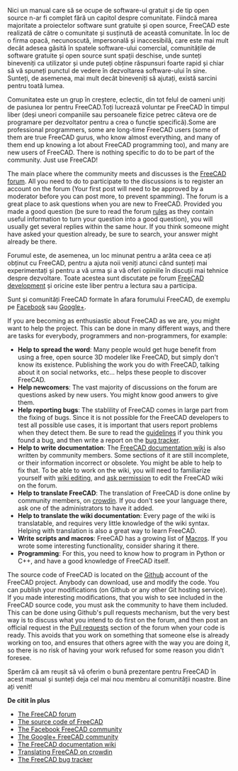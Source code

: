 <languages/>

{{Docnav
|[[Manual:Creating interface tools|Creating interface tools]]
| 
|[[Manual:Introduction|Manual start]]
|IconC = Crystal Clear manual.png
}}

{{Manual:TOC}}

<div class="mw-translate-fuzzy">
Nici un manual care să se ocupe de software-ul gratuit și de tip open source n-ar fi complet fără un capitol despre comunitate. Fiindcă marea majoritate a proiectelor software sunt gratuite și open source, FreeCAD este realizată de către o comunitate și susținută de această comunitate. În loc de o firma opacă, necunoscută, impersonală și inaccesibilă, care este mai mult decât adesea găsită în spatele software-ului comercial, comunitățile de software gratuite și open source sunt spații deschise, unde sunteți bineveniți ca utilizator și unde puteți obține răspunsuri foarte rapid și chiar să vă spuneți punctul de vedere în dezvoltarea software-ului în sine. Sunteți, de asemenea, mai mult decât bineveniți să ajutați, există sarcini pentru toată lumea.
</div>

Comunitatea este un grup în creștere, eclectic, din tot felul de oameni uniți de pasiunea lor pentru FreeCAD.Toți lucrează voluntar pe FreeCAD în timpul liber (deși uneori companiile sau persoanele fizice petrec câteva ore de programare per dezvoltator pentru a crea o funcție specifică).Some are professional programmers, some are long-time FreeCAD users (some of them are true FreeCAD gurus, who know almost everything, and many of them end up knowing a lot about FreeCAD programming too), and many are new users of FreeCAD. There is nothing specific to do to be part of the community. Just use FreeCAD!

The main place where the community meets and discusses is the [http://forum.freecad.org FreeCAD forum]. All you need to do to participate to the discussions is to register an account on the forum (Your first post will need to be approved by a moderator before you can post more, to prevent spamming). The forum is a great place to ask questions when you are new to FreeCAD. Provided you made a good question (be sure to read the forum [http://forum.freecad.org/viewtopic.php?f=3&t=2264 rules] as they contain useful information to turn your question into a good question), you will usually get several replies within the same hour. If you think someone might have asked your question already, be sure to search, your answer might already be there.

Forumul este, de asemenea, un loc minunat pentru a arăta ceea ce ați obținut cu FreeCAD, pentru a ajuta noii veniți atunci când sunteți mai experimentați și pentru a vă urma și a vă oferi opiniile în discuții mai tehnice despre dezvoltare. Toate acestea sunt discutate pe forum [http://forum.freecad.org/viewforum.php?f=6 FreeCAD development] și oricine este liber pentru a lectura sau a participa.

<div class="mw-translate-fuzzy">
Sunt și comunități FreeCAD formate în afara forumului FreeCAD, de exemplu pe [https://www.facebook.com/FreeCAD Facebook] sau [https://plus.google.com/u/0/communities/103183769032333474646 Google+].
</div>

If you are becoming as enthusiastic about FreeCAD as we are, you might want to help the project. This can be done in many different ways, and there are tasks for everybody, programmers and non-programmers, for example:

* '''Help to spread the word''': Many people would get huge benefit from using a free, open source 3D modeler like FreeCAD, but simply don't know its existence. Publishing the work you do with FreeCAD, talking about it on social networks, etc... helps these people to discover FreeCAD.
* '''Help newcomers''': The vast majority of discussions on the forum are questions asked by new users. You might know good anwers to give them.
* '''Help reporting bugs''': The stablility of FreeCAD comes in large part from the fixing of bugs. Since it is not possible for the FreeCAD developers to test all possible use cases, it is important that users report problems when they detect them. Be sure to read the [http://forum.freecad.org/viewtopic.php?f=3&t=5236 guidelines] if you think you found a bug, and then write a report on the [http://www.freecad.org/tracker bug tracker].
* '''Help to write documentation''': The [http://www.freecad.org/wiki FreeCAD documentation wiki] is also written by community members. Some sections of it are still incomplete, or their information incorrect or obsolete. You might be able to help to fix that. To be able to work on the wiki, you will need to familiarize yourself with [https://www.mediawiki.org/wiki/Help:Editing_pages wiki editing], and [http://forum.freecad.org/viewforum.php?f=21 ask permission] to edit the FreeCAD wiki on the forum.
* '''Help to translate FreeCAD''': The translation of FreeCAD is done online by community members, on [https://crowdin.com/project/freecad crowdin]. If you don't see your language there, ask one of the administrators to have it added.
* '''Help to translate the wiki documentation''': Every page of the wiki is translatable, and requires very little knowledge of the wiki syntax. Helping with translation is also a great way to learn FreeCAD.
* '''Write scripts and macros''': FreeCAD has a growing list of [[Macros_recipes|Macros]]. If you wrote some interesting functionality, consider sharing it there.
* '''Programming''': For this, you need to know how to program in Python or C++, and have a good knowledge of FreeCAD itself.

The source code of FreeCAD is located on the [https://github.com/FreeCAD/FreeCAD Github] account of the FreeCAD project. Anybody can download, use and modify the code. You can publish your modifications (on Github or any other Git hosting service). If you made interesting modifications, that you wish to see included in the FreeCAD source code, you must ask the community to have them included. This can be done using Github's pull requests mechanism, but the very best way is to discuss what you intend to do first on the forum, and then post an official request in the [http://forum.freecad.org/viewforum.php?f=17 Pull requests] section of the forum when your code is ready. This avoids that you work on something that someone else is already working on too, and ensures that others agree with the way you are doing it, so there is no risk of having your work refused for some reason you didn't foresee.

Sperăm că am reușit să vă oferim o bună prezentare pentru FreeCAD în acest manual și sunteți deja cel mai nou membru al comunității noastre. Bine ați venit!

'''De citit în plus'''

* [http://forum.freecad.org The FreeCAD forum]
* [https://github.com/FreeCAD/FreeCAD The source code of FreeCAD]
* [https://www.facebook.com/FreeCAD The Facebook FreeCAD community]
* [https://plus.google.com/u/0/communities/103183769032333474646 The Google+ FreeCAD community]
* [http://www.freecad.org/wiki The FreeCAD documentation wiki]
* [https://crowdin.com/project/freecad Translating FreeCAD on crowdin]
* [http://www.freecad.org/tracker The FreeCAD bug tracker]


{{Docnav
|[[Manual:Creating interface tools|Creating interface tools]]
| 
|[[Manual:Introduction|Manual start]]
|IconC = Crystal Clear manual.png
}}